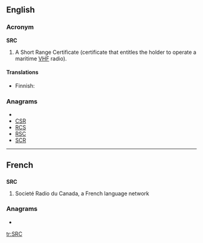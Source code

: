 ==English==

===Acronym===
'''SRC'''

# {{nautical}} A Short Range Certificate (certificate that entitles the holder to operate a maritime [[VHF]] radio).

====Translations====
{{trans-top|VHF certificate}}
* Finnish: {{t-|fi|rannikkolaivurin radiotodistus}}
{{trans-mid}}
{{trans-bottom}}

===Anagrams===
* {{alphagram|[[CRS#English|CRS]]}} 
* [[CSR#English|CSR]]
* [[RCS#English|RCS]]
* [[RSC#English|RSC]]
* [[SCR#English|SCR]]


----

==French==

==={{initialism|fr}}===
'''SRC'''

#Societé Radio du Canada, a French language network

===Anagrams===
* {{alphagram|[[CRS#French|CRS]]}} 


[[tr:SRC]]